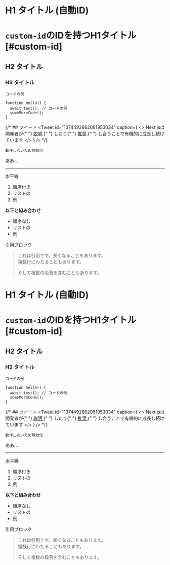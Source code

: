 # H1 タイトル (自動ID)

# `custom-id`のIDを持つH1タイトル [#custom-id]

## H2 タイトル

### H3 タイトル

```
コードの例
```

```
function hello() {
  await test(); // コードの例
  someMoreCode();
}
```

{/* ## ツイート
<Tweet
  id="1374492662061953034"
  caption={
    <>
      Next.jsは開発者が{" "}
      <a href="https://twitter.com/vincentchw/status/1392775589094838277">
        説明
      </a>{" "}
      したり{" "}
      <a href="https://twitter.com/vadim_kravcenko/status/1401937274972037122">
        推奨
      </a>{" "}
      し合うことで有機的に成長し続けています
    </>
  }
/> */}

```
動作しないため無効化
```

ああ…

***

水平線

1. 順序付き
2. リストの
3. 例

**以下と組み合わせ**

- 順序なし
- リストの
- 例

引用ブロック

> これは引用です。長くなることもあります。  
> 複数行にわたることもあります。
>
> そして複数の段落を含むこともあります。

# H1 タイトル (自動ID)

# `custom-id`のIDを持つH1タイトル [#custom-id]

## H2 タイトル

### H3 タイトル

```
コードの例
```

```
function hello() {
  await test(); // コードの例
  someMoreCode();
}
```

{/* ## ツイート
<Tweet
  id="1374492662061953034"
  caption={
    <>
      Next.jsは開発者が{" "}
      <a href="https://twitter.com/vincentchw/status/1392775589094838277">
        説明
      </a>{" "}
      したり{" "}
      <a href="https://twitter.com/vadim_kravcenko/status/1401937274972037122">
        推奨
      </a>{" "}
      し合うことで有機的に成長し続けています
    </>
  }
/> */}

```
動作しないため無効化
```

ああ…

***

水平線

1. 順序付き
2. リストの
3. 例

**以下と組み合わせ**

- 順序なし
- リストの
- 例

引用ブロック

> これは引用です。長くなることもあります。  
> 複数行にわたることもあります。
>
> そして複数の段落を含むこともあります。
